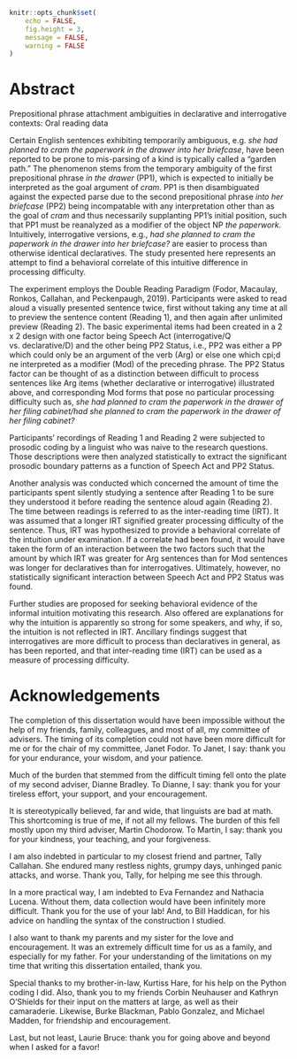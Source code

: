 ```r
knitr::opts_chunk$set(
	echo = FALSE,
	fig.height = 3,
	message = FALSE,
	warning = FALSE
)
```

\raggedright
# Abstract {-}

\huge Prepositional phrase attachment ambiguities in declarative and interrogative contexts: Oral reading data\par




\normalsize Certain English sentences exhibiting temporarily ambiguous, e.g. *she had planned to cram the paperwork in the drawer into her briefcase*, have been reported to be prone to mis-parsing of a kind is typically called a “garden path.” The phenomenon stems from the temporary ambiguity of the first prepositional phrase *in the drawer* (PP1), which is expected to initially be interpreted as the goal argument of *cram*. PP1 is then disambiguated against the expected parse due to the second prepositional phrase *into her briefcase* (PP2) being incompatable with any interpretation other than as the goal of *cram* and thus necessarily supplanting PP1's initial position, such that PP1 must be reanalyzed as a modifier of the object NP *the paperwork*. Intuitively, interrogative versions, e.g., *had she planned to cram the paperwork in the drawer into her briefcase?* are easier to process than otherwise identical declaratives.  The study presented here represents an attempt to find a behavioral correlate of this intuitive difference in processing difficulty. 

The experiment employs the Double Reading Paradigm (Fodor, Macaulay, Ronkos, Callahan, and Peckenpaugh, 2019). Participants were asked to read aloud a visually presented sentence twice, first without taking any time at all to preview the sentence content (Reading 1), and then again after unlimited preview (Reading 2). The basic experimental items had been created in a 2 x 2 design with one factor being Speech Act (interrogative/Q vs. declarative/D) and the other being PP2 Status, i.e., PP2 was either a PP which could only be an argument of the verb (Arg) or else one which cpi;d ne interpreted as a modifier (Mod) of the preceding phrase. The PP2 Status factor can be thought of as a distinction between difficult to process sentences like  Arg items (whether declarative or interrogative) illustrated above, and corresponding Mod forms that pose no particular processing difficulty such as, *she had planned to cram the paperwork in the drawer of her filing cabinet/had she planned to cram the paperwork in the drawer of her filing cabinet?*

Participants' recordings of Reading 1 and Reading 2 were subjected to prosodic coding by a linguist who was naive to the research questions. Those descriptions were then analyzed statistically to extract the significant prosodic boundary patterns as a function of Speech Act and PP2 Status.

Another analysis was conducted which concerned the amount of time the participants spent silently studying a sentence after Reading 1 to be sure they understood it before reading the sentence aloud again (Reading 2). The time between readings is referred to as the inter-reading time (IRT). It was assumed that a longer IRT signified greater processing difficulty of the sentence. Thus, IRT was hypothesized to provide a behavioral correlate of the intuition under examination. If a correlate had been found, it would have taken the form of an interaction between the two factors such that the amount by which IRT was greater for Arg sentences than for Mod sentences was longer for declaratives than for interrogatives. Ultimately, however, no statistically significant interaction between Speech Act and PP2 Status was found.

Further studies are proposed for seeking behavioral evidence of the informal intuition motivating this research. Also offered are explanations for why the intuition is apparently so strong for some speakers, and why, if so, the intuition is not reflected in IRT. Ancillary findings suggest that interrogatives are more difficult to process than declaratives in general, as has been reported, and that inter-reading time (IRT) can be used as a measure of processing difficulty.


# Acknowledgements {-}

The completion of this dissertation would have been impossible without the help of my friends, family, colleagues, and most of all, my committee of advisers. The timing of its completion could not have been more difficult for me or for the chair of my committee, Janet Fodor. To Janet, I say: thank you for your endurance, your wisdom, and your patience. 

Much of the burden that stemmed from the difficult timing fell onto the plate of my second adviser, Dianne Bradley. To Dianne, I say: thank you for your tireless effort, your support, and your encouragement.
	
It is stereotypically believed, far and wide, that linguists are bad at math. This shortcoming is true of me, if not all my fellows. The burden of this fell mostly upon my third adviser, Martin Chodorow. To Martin, I say: thank you for your kindness, your teaching, and your forgiveness.

I am also indebted in particular to my closest friend and partner, Tally Callahan. She endured many restless nights, grumpy days, unhinged panic attacks, and worse. Thank you, Tally, for helping me see this through.

In a more practical way, I am indebted to Eva Fernandez and Nathacia Lucena. Without them, data collection would have been infinitely more difficult. Thank you for the use of your lab! And, to Bill Haddican, for his advice on handling the syntax of the construction I studied.

I also want to thank my parents and my sister for the love and encouragement. It was an extremely difficult time for us as a family, and especially for my father. For your understanding of the limitations on my time that writing this dissertation entailed, thank you. 

Special thanks to my brother-in-law, Kurtiss Hare, for his help on the Python coding I did. Also, thank you to my friends Corbin Neuhauser and Kathryn O’Shields for their input on the matters at large, as well as their camaraderie. Likewise, Burke Blackman, Pablo Gonzalez, and Michael Madden, for friendship and encouragement. 

Last, but not least, Laurie Bruce: thank you for going above and beyond when I asked for a favor!

\pagebreak